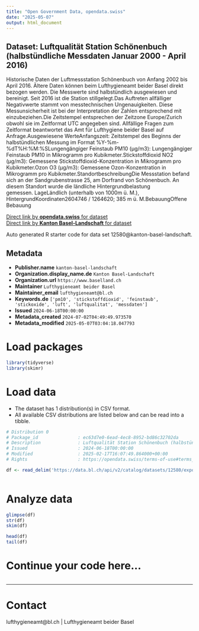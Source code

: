 ```yaml
---
title: "Open Government Data, opendata.swiss"
date: "2025-05-07"
output: html_document
---
```


## Dataset: Luftqualität Station Schönenbuch (halbstündliche Messdaten Januar 2000 - April 2016)

Historische Daten der Luftmessstation Schönenbuch von Anfang 2002 bis April 2016. Ältere Daten können beim Lufthygieneamt beider Basel direkt bezogen werden. Die Messwerte sind halbstündlich ausgewiesen und bereinigt. Seit 2016 ist die Station stillgelegt.Das Auftreten allfälliger Negativwerte stammt von messtechnischen Ungenauigkeiten. Diese Messunsicherheit ist bei der Interpretation der Zahlen entsprechend mit einzubeziehen.Die Zeitstempel entsprechen der Zeitzone Europe/Zurich obwohl sie im Zeitformat UTC angegeben sind. Allfällige Fragen zum Zeitformat beantwortet das Amt für Lufthygiene beider Basel auf Anfrage.Ausgewiesene WerteAnfangszeit: Zeitstempel des Beginns der halbstündlichen Messung im Format %Y-%m-%dT%H:%M:%SLungengängiger Feinstaub PM10 (µg/m3): Lungengängiger Feinstaub PM10 in Mikrogramm pro Kubikmeter.Stickstoffdioxid NO2 (µg/m3): Gemessene Stickstoffdioxid-Konzentration in Mikrogramm pro Kubikmeter.Ozon O3 (µg/m3): Gemessene Ozon-Konzentration in Mikrogramm pro Kubikmeter.StandortbeschreibungDie Messstation befand sich an der Sandgrubenstrasse 25, am Dorfrand von Schönenbuch. An diesem Standort wurde die ländliche Hintergrundbelastung gemessen. LageLändlich (unterhalb von 1000m ü. M.), HintergrundKoordinaten2604746 / 1264620; 385 m ü. M.BebauungOffene Bebauung

[Direct link by **opendata.swiss** for dataset](https://opendata.swiss/de/dataset/luftqualitat-station-schonenbuch-halbstundliche-messdaten-januar-2000-april-2016)<br>
[Direct link by **Kanton Basel-Landschaft** for dataset](https://data.bl.ch/explore/dataset/12580/)

Auto generated R starter code for data set 12580@kanton-basel-landschaft.

## Metadata

- **Publisher.name** `kanton-basel-landschaft`
- **Organization.display_name.de** `Kanton Basel-Landschaft`
- **Organization.url** `https://www.baselland.ch`
- **Maintainer** `Lufthygieneamt beider Basel`
- **Maintainer_email** `lufthygieneamt@bl.ch`
- **Keywords.de** `['pm10', 'stickstoffdioxid', 'feinstaub', 'stickoxide', 'luft', 'luftqualitat', 'messdaten']`
- **Issued** `2024-06-18T00:00:00`
- **Metadata_created** `2024-07-02T04:49:49.973570`
- **Metadata_modified** `2025-05-07T03:04:18.047793`


# Load packages

```r

library(tidyverse)
library(skimr)

```

# Load data

-   The dataset has 1 distribution(s) in CSV format.
-   All available CSV distributions are listed below and can be read into a tibble.

```r

# Distribution 0
# Package_id               : ec63d7e0-6ead-4ec8-8952-bd86c32702da
# Description              : Luftqualität Station Schönenbuch (halbstündliche Messdaten Januar 2000 - April 2016) (csv)
# Issued                   : 2024-06-18T00:00:00
# Modified                 : 2025-02-17T16:07:49.864000+00:00
# Rights                   : https://opendata.swiss/terms-of-use#terms_by

df <- read_delim('https://data.bl.ch/api/v2/catalog/datasets/12580/exports/csv?use_labels=true')



```

# Analyze data

```r

glimpse(df)
str(df)
skim(df)

head(df)
tail(df)

```

# Continue your code here...

```r

```

------------------------------------------------------------------------

# Contact

lufthygieneamt@bl.ch | Lufthygieneamt beider Basel
